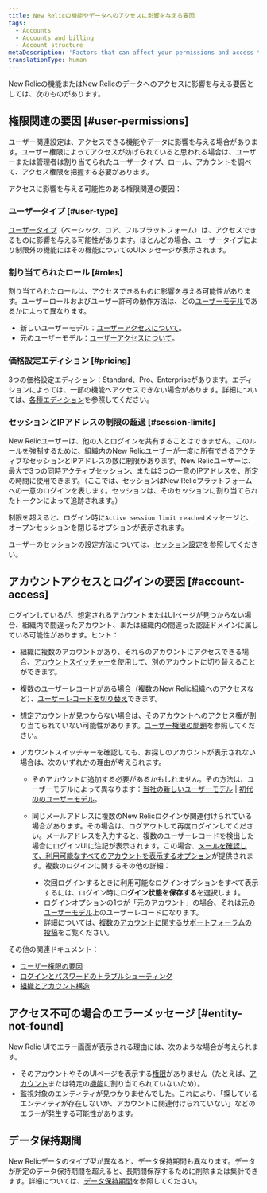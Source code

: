 ```yaml
---
title: New Relicの機能やデータへのアクセスに影響を与える要因
tags:
  - Accounts
  - Accounts and billing
  - Account structure
metaDescription: 'Factors that can affect your permissions and access to New Relic features, data, and accounts.'
translationType: human
---
```


New Relicの機能またはNew Relicのデータへのアクセスに影響を与える要因としては、次のものがあります。

## 権限関連の要因 [#user-permissions]

ユーザー関連設定は、アクセスできる機能やデータに影響を与える場合があります。ユーザー権限によってアクセスが妨げられていると思われる場合は、ユーザーまたは管理者は割り当てられたユーザータイプ、ロール、アカウントを調べて、アクセス権限を把握する必要があります。

アクセスに影響を与える可能性のある権限関連の要因：

### ユーザータイプ [#user-type]

[ユーザータイプ](/docs/accounts/accounts-billing/new-relic-one-user-management/user-type)（ベーシック、コア、フルプラットフォーム）は、アクセスできるものに影響を与える可能性があります。ほとんどの場合、ユーザータイプにより制限外の機能にはその機能についてのUIメッセージが表示されます。

### 割り当てられたロール [#roles]

割り当てられたロールは、アクセスできるものに影響を与える可能性があります。ユーザーロールおよびユーザー許可の動作方法は、どの[ユーザーモデル](/docs/accounts/original-accounts-billing/original-product-based-pricing/overview-user-models)であるかによって異なります。

* 新しいユーザーモデル：[ユーザーアクセスについて](/docs/accounts/accounts-billing/new-relic-one-user-management/user-management-concepts/#understand-concepts)。
* 元のユーザーモデル：[ユーザーアクセスについて](/docs/accounts/original-accounts-billing/original-users-roles/users-roles-original-user-model/#roles)。

### 価格設定エディション [#pricing]

3つの価格設定エディション：Standard、Pro、Enterpriseがあります。エディションによっては、一部の機能へアクセスできない場合があります。詳細については、[各種エディション](/docs/accounts/accounts-billing/new-relic-one-pricing-billing/new-relic-one-pricing-billing/#editions)を参照してください。

### セッションとIPアドレスの制限の超過 [#session-limits]

New Relicユーザーは、他の人とログインを共有することはできません。このルールを強制するために、組織内のNew Relicユーザーが一度に所有できるアクティブなセッションとIPアドレスの数に制限があります。New Relicユーザーは、最大で3つの同時アクティブセッション、または3つの一意のIPアドレスを、所定の時間に使用できます。（ここでは、セッションはNew Relicプラットフォームへの一意のログインを表します。セッションは、そのセッションに割り当てられたトークンによって追跡されます。）

制限を超えると、ログイン時に`Active session limit reached`メッセージと、オープンセッションを閉じるオプションが表示されます。

ユーザーのセッションの設定方法については、[セッション設定](/docs/accounts/accounts-billing/new-relic-one-user-management/authentication-domains-saml-sso-scim-more#session-mgmt)を参照してください。

## アカウントアクセスとログインの要因 [#account-access]

ログインしているが、想定されるアカウントまたはUIページが見つからない場合、組織内で間違ったアカウント、または組織内の間違った認証ドメインに属している可能性があります。ヒント：

* 組織に複数のアカウントがあり、それらのアカウントにアクセスできる場合、[アカウントスイッチャー](/docs/new-relic-solutions/get-started/glossary/#account-switcher)を使用して、別のアカウントに切り替えることができます。

* 複数のユーザーレコードがある場合（複数のNew Relic組織へのアクセスなど）、[ユーザーレコードを切り替え](/docs/accounts/accounts-billing/account-setup/multiple-logins-found)できます。

* 想定アカウントが見つからない場合は、そのアカウントへのアクセス権が割り当てられていない可能性があります。[ユーザー権限の問題](#user-permissions)を参照してください。

* アカウントスイッチャーを確認しても、お探しのアカウントが表示されない場合は、次のいずれかの理由が考えられます。

  * そのアカウントに追加する必要があるかもしれません。その方法は、ユーザーモデルによって異なります：[当社の新しいユーザーモデル](/docs/accounts/accounts-billing/account-structure/new-relic-account-structure/#account-access) \| [初代ののユーザーモデル](/docs/accounts/original-accounts-billing/original-users-roles/original-account-structure)。

  * 同じメールアドレスに複数のNew Relicログインが関連付けられている場合があります。その場合は、ログアウトして再度ログインしてください。メールアドレスを入力すると、複数のユーザーレコードを検出した場合にログインUIに注記が表示されます。この場合、[メールを確認して、利用可能なすべてのアカウントを表示するオプション](/docs/accounts/accounts-billing/account-setup/multiple-logins-found)が提供されます。複数のログインに関するその他の詳細：

    * 次回ログインするときに利用可能なログインオプションをすべて表示するには、ログイン時に**ログイン状態を保存する**を選択します。
    * ログインオプションの1つが「元のアカウント」の場合、それは[元のユーザーモデル](/docs/accounts/original-accounts-billing/original-product-based-pricing/overview-user-models)上のユーザーレコードになります。
    * 詳細については、[複数のアカウントに関するサポートフォーラムの投稿](https://discuss.newrelic.com/t/relic-solution-so-youve-created-a-new-account-and-cant-seem-to-access-your-old-account/113122)をご覧ください。

その他の関連ドキュメント：

* [ユーザー権限の要因](#user-permissions)
* [ログインとパスワードのトラブルシューティング](/docs/accounts/install-new-relic/account-setup/troubleshoot-password-email-address-login-problems)
* [組織とアカウント構造](/docs/accounts/accounts-billing/new-relic-one-pricing-users/account-user-structure)

## アクセス不可の場合のエラーメッセージ [#entity-not-found]

New Relic UIでエラー画面が表示される理由には、次のような場合が考えられます。

* そのアカウントやそのUIページを表示する[権限](#user-permissions)がありません（たとえば、[アカウント](#account-access)または特定の[機能](/docs/accounts/accounts-billing/new-relic-one-user-management/user-capabilities)に割り当てられていないため）。
* 監視対象のエンティティが見つかりませんでした。これにより、「探しているエンティティが存在しないか、アカウントに関連付けられていない」などのエラーが発生する可能性があります。

## データ保持期間

New Relicデータのタイプ型が異なると、データ保持期間も異なります。データが所定のデータ保持期間を超えると、長期間保存するために削除または集計できます。詳細については、[データ保持期間](/docs/manage-stored-data)を参照してください。